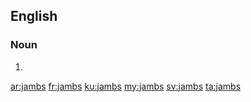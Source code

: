 ==English==

===Noun===
{{head|en|plural}}

# {{plural of|jamb|lang=en}}

[[ar:jambs]]
[[fr:jambs]]
[[ku:jambs]]
[[my:jambs]]
[[sv:jambs]]
[[ta:jambs]]